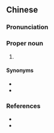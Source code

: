 ==Chinese==
{{zh-forms|s=青龙偃月刀|type=23}}

===Pronunciation===
{{zh-pron
|m=Qīnglóng Yǎnyuèdāo
|c=cing1 lung4 jin2 jyut6 dou1
|cat=pn
}}

===Proper noun===
{{zh-proper noun}}

# {{w|Green Dragon Crescent Blade}}

====Synonyms====
* {{zh-l|冷艷鋸}}
* {{zh-l|青龍刀}}

===References===
* {{pedialite|青龍偃月刀|lang=zh}}
* {{pedialite|Green Dragon Crescent Blade}}

{{zh-cat|Martial arts|Romance of the Three Kingdoms}}